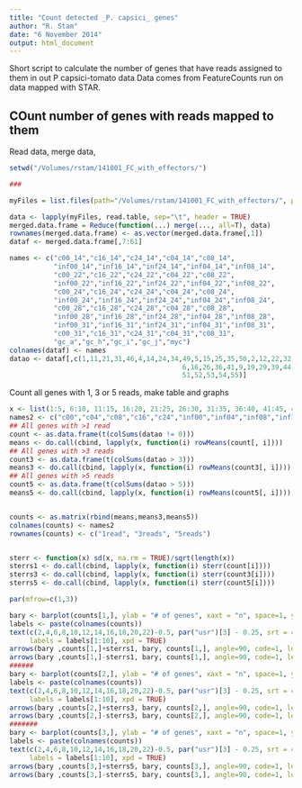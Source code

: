 ```yaml
---
title: "Count detected _P. capsici_ genes"
author: "R. Stam"
date: "6 November 2014"
output: html_document
---
```


Short script to calculate the number of genes that have reads assigned to them in out P capsici-tomato data
Data comes from FeatureCounts run on data mapped with STAR.

COunt number of genes with reads mapped to them
------------------------------

Read data, merge data, 


```r
setwd("/Volumes/rstam/141001_FC_with_effectors/")

###

myFiles = list.files(path="/Volumes/rstam/141001_FC_with_effectors/", pattern="t.txt$")

data <- lapply(myFiles, read.table, sep="\t", header = TRUE)
merged.data.frame = Reduce(function(...) merge(..., all=T), data)
rownames(merged.data.frame) <- as.vector(merged.data.frame[,1])
dataf <- merged.data.frame[,7:61]

names <- c("c00_14","c16_14","c24_14","c04_14","c08_14",
           "inf00_14","inf16_14","inf24_14","inf04_14","inf08_14",
           "c00_22","c16_22","c24_22","c04_22","c08_22",
           "inf00_22","inf16_22","inf24_22","inf04_22","inf08_22",
           "c00_24","c16_24","c24_24","c04_24","c08_24",
           "inf00_24","inf16_24","inf24_24","inf04_24","inf08_24",
           "c00_28","c16_28","c24_28","c04_28","c08_28",
           "inf00_28","inf16_28","inf24_28","inf04_28","inf08_28",
           "inf00_31","inf16_31","inf24_31","inf04_31","inf08_31",
           "c00_31","c16_31","c24_31","c04_31","c08_31",
           "gc_a","gc_h","gc_i","gc_j","myc") 
colnames(dataf) <- names
datao <- dataf[,c(1,11,21,31,46,4,14,24,34,49,5,15,25,35,50,2,12,22,32,47,3,13,23,33,48,
                                           6,16,26,36,41,9,19,29,39,44,10,20,30,40,45,7,17,27,37,42,8,18,28,38,43,
                                           51,52,53,54,55)]
```

Count all genes with 1, 3 or 5 reads, make table and graphs
```r
x <- list(1:5, 6:10, 11:15, 16:20, 21:25, 26:30, 31:35, 36:40, 41:45, 46:50, 51:55)
names2 <- c("c00","c04","c08","c16","c24","inf00","inf04","inf08","inf16","inf24","in vitro")
## All genes with >1 read
count <- as.data.frame(t(colSums(datao != 0)))
means <- do.call(cbind, lapply(x, function(i) rowMeans(count[, i])))
## All genes with >3 reads
count3 <- as.data.frame(t(colSums(datao > 3)))
means3 <- do.call(cbind, lapply(x, function(i) rowMeans(count3[, i])))
## All genes with >5 reads
count5 <- as.data.frame(t(colSums(datao > 5)))
means5 <- do.call(cbind, lapply(x, function(i) rowMeans(count5[, i])))


counts <- as.matrix(rbind(means,means3,means5))
colnames(counts) <- names2
rownames(counts) <- c("1read", "3reads", "5reads")


sterr <- function(x) sd(x, na.rm = TRUE)/sqrt(length(x))
sterrs1 <- do.call(cbind, lapply(x, function(i) sterr(count[i])))
sterrs3 <- do.call(cbind, lapply(x, function(i) sterr(count3[i])))
sterrs5 <- do.call(cbind, lapply(x, function(i) sterr(count5[i])))

par(mfrow=c(1,3))

bary <- barplot(counts[1,], ylab = "# of genes", xaxt = "n", space=1, ylim = c(0,15000), main = "genes with reads")
labels <- paste(colnames(counts))
text(c(2,4,6,8,10,12,14,16,18,20,22)-0.5, par("usr")[3] - 0.25, srt = 45, adj = 1,
     labels = labels[1:10], xpd = TRUE)
arrows(bary ,counts[1,]+sterrs1, bary, counts[1,], angle=90, code=1, length = 0.05)
arrows(bary ,counts[1,]-sterrs1, bary, counts[1,], angle=90, code=1, length = 0.05)
######
bary <- barplot(counts[2,], ylab = "# of genes", xaxt = "n", space=1, ylim = c(0,15000), main = "genes with >3 reads")
labels <- paste(colnames(counts))
text(c(2,4,6,8,10,12,14,16,18,20,22)-0.5, par("usr")[3] - 0.25, srt = 45, adj = 1,
     labels = labels[1:10], xpd = TRUE)
arrows(bary ,counts[2,]+sterrs3, bary, counts[2,], angle=90, code=1, length = 0.05)
arrows(bary ,counts[2,]-sterrs3, bary, counts[2,], angle=90, code=1, length = 0.05)
#######
bary <- barplot(counts[3,], ylab = "# of genes", xaxt = "n", space=1, ylim = c(0,15000), main = "genes with >5 reads")
labels <- paste(colnames(counts))
text(c(2,4,6,8,10,12,14,16,18,20,22)-0.5, par("usr")[3] - 0.25, srt = 45, adj = 1,
     labels = labels[1:10], xpd = TRUE)
arrows(bary ,counts[3,]+sterrs5, bary, counts[3,], angle=90, code=1, length = 0.05)
arrows(bary ,counts[3,]-sterrs5, bary, counts[3,], angle=90, code=1, length = 0.05)
```
